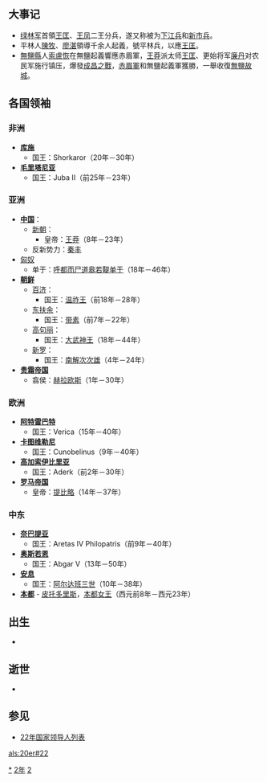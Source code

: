 {{yearTOC|22|新'''[[始建国地皇|始建国地皇]]上戊三年'''}}

== 大事记 ==
*[[绿林军|绿林军]]首領[[王匡_(更始)|王匡]]、[[王凤_(更始)|王凤]]二王分兵，遂又称被为[[下江兵|下江兵]]和[[新市兵|新市兵]]。
*平林人[[陳牧|陳牧]]、[[廖湛|廖湛]]領導千余人起義，號平林兵，以應[[王匡_(更始)|王匡]]。
*[[無鹽縣|無鹽縣]]人[[索盧恢|索盧恢]]在無鹽起義響應赤眉軍，[[王莽|王莽]]派太师[[王匡_(新朝)|王匡]]、更始将军[[廉丹|廉丹]]对农民军施行镇压，爆發[[成昌之戰|成昌之戰]]，[[赤眉軍|赤眉軍]]和無鹽起義軍獲勝，一舉收復[[無鹽故城|無鹽故城]]。
== 各国领袖 ==
=== 非洲 ===
*'''[[库施|库施]]'''
**国王：Shorkaror（20年－30年）
*'''[[毛里塔尼亚|毛里塔尼亚]]'''
**国王：Juba II（前25年－23年）

=== 亚洲 ===
*'''[[中国|中国]]'''：
**[[新朝|新朝]]：
***皇帝：[[王莽|王莽]]（8年－23年）
**反新势力：[[秦丰|秦丰]]
*[[匈奴|匈奴]]
**单于：[[呼都而尸道皋若鞮单于|呼都而尸道皋若鞮单于]]（18年－46年）
*'''[[古朝鮮|朝鲜]]'''
**[[百济|百济]]：
***国王：[[温祚王|温祚王]]（前18年－28年）
**[[东扶余|东扶余]]：
***国王：[[带素|带素]]（前7年－22年）
**[[高句丽|高句丽]]：
***国王：[[大武神王|大武神王]]（18年－44年）
**[[新罗|新罗]]：
***国王：[[南解次次雄|南解次次雄]]（4年－24年）
*'''[[贵霜帝国|贵霜帝国]]'''
**翕侯：[[赫拉欧斯|赫拉欧斯]]（1年－30年）

=== 欧洲 ===
*'''[[阿特雷巴特|阿特雷巴特]]'''
**国王：Verica（15年－40年）
*'''[[卡图维勒尼|卡图维勒尼]]'''
**国王：Cunobelinus（9年－40年）
*'''[[高加索伊比里亚|高加索伊比里亚]]'''
**国王：Aderk（前2年－30年）
*'''[[罗马帝国|罗马帝国]]'''
**皇帝：[[提比略|提比略]]（14年－37年）

=== 中东 ===
*'''[[奈巴提亚|奈巴提亚]]'''
**国王：Aretas IV Philopatris（前9年－40年）
*'''[[奥斯若恩|奥斯若恩]]'''
**国王：Abgar V（13年－50年）
*'''[[安息_(国家)|安息]]''' 
**国王：[[阿尔达班三世|阿尔达班三世]]（10年－38年）
*'''[[本都|本都]]''' - [[皮托多里斯|皮托多里斯]]，[[本都统治者列表|本都女王]]（西元前8年－西元23年）

== 出生 ==
*
== 逝世 ==
*

== 参见 ==
{{Wikisource year mention}}
* [[22年国家领导人列表|22年国家领导人列表]]

[[Category:22年|*]]
[[Category:20年代|2年]]
[[Category:1世纪各年|2]]

[[als:20er#22|als:20er#22]]